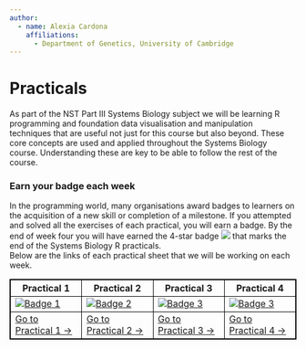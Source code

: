 ```yaml
---
author:
  - name: Alexia Cardona
    affiliations:
      - Department of Genetics, University of Cambridge
---
```


# Practicals {.unnumbered}

As part of the NST Part III Systems Biology subject we will be learning R programming and foundation data visualisation and manipulation techniques that are useful not just for this course but also beyond. These core concepts are used and applied throughout the Systems Biology course. Understanding these are key to be able to follow the rest of the course.

### Earn your badge each week

In the programming world, many organisations award badges to learners on the acquisition of a new skill or completion of a milestone. If you attempted and solved all the exercises of each practical, you will earn a badge. By the end of week four you will have earned the 4-star badge ![](images/stars-4-18px.png) that marks the end of the Systems Biology R practicals.\
Below are the links of each practical sheet that we will be working on each week.

```{=html}
<table style="border: 1px solid black;">
  <thead>
    <tr>
      <th style="border: 1px solid black; text-align:center;">Practical 1</th>
      <th style="border: 1px solid black; text-align:center;">Practical 2</th>
      <th style="border: 1px solid black; text-align:center;">Practical 3</th>
      <th style="border: 1px solid black; text-align:center;">Practical 4</th>
    </tr>
  </thead>
  <tbody>
    <tr>
      <td style="border: 1px solid black;"><a href="https://ac812.github.io/sysbio-r/practical1.html"><img src="images/level-1-badge.png" alt="Badge 1"/></a></td>
      <td style="border: 1px solid black;"><a href="https://ac812.github.io/sysbio-r/practical2.html"><img src="images/level-2-badge.png" alt="Badge 2"/></a></td>
      <td style="border: 1px solid black;"><a href="https://ac812.github.io/sysbio-r/practical3.html"><img src="images/level-3-badge.png" alt="Badge 3"/></a></td>
      <td style="border: 1px solid black;"><a href="https://ac812.github.io/sysbio-r/practical4.html"><img src="images/level-4-badge.png" alt="Badge 3"/></a></td>
    </tr>
    <tr>
      <td style="border: 1px solid black;"><a href="https://ac812.github.io/sysbio-r/practical1.html">Go to Practical 1 &#8594;</a></td>
      <td style="border: 1px solid black;"><a href="https://ac812.github.io/sysbio-r/practical2.html">Go to Practical 2 &#8594;</a></td>
      <td style="border: 1px solid black;"><a href="https://ac812.github.io/sysbio-r/practical3.html">Go to Practical 3 &#8594;</a></td>
      <td style="border: 1px solid black;"><a href="https://ac812.github.io/sysbio-r/practical4.html">Go to Practical 4 &#8594;</a></td>
    </tr>
  </tbody>
</table>
```
